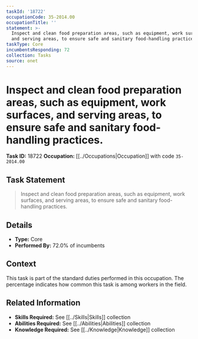 ```yaml
---
taskId: '18722'
occupationCode: 35-2014.00
occupationTitle: ''
statement: >-
  Inspect and clean food preparation areas, such as equipment, work surfaces,
  and serving areas, to ensure safe and sanitary food-handling practices.
taskType: Core
incumbentsResponding: 72
collection: Tasks
source: onet
---
```

# Inspect and clean food preparation areas, such as equipment, work surfaces, and serving areas, to ensure safe and sanitary food-handling practices.

**Task ID:** 18722
**Occupation:** [[../Occupations|Occupation]] with code `35-2014.00`

## Task Statement

> Inspect and clean food preparation areas, such as equipment, work surfaces, and serving areas, to ensure safe and sanitary food-handling practices.

## Details

- **Type:** Core
- **Performed By:** 72.0% of incumbents

## Context

This task is part of the standard duties performed in this occupation. The percentage indicates how common this task is among workers in the field.

## Related Information

- **Skills Required:** See [[../Skills|Skills]] collection
- **Abilities Required:** See [[../Abilities|Abilities]] collection
- **Knowledge Required:** See [[../Knowledge|Knowledge]] collection
